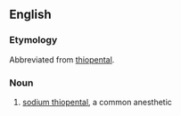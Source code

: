 ==English==

===Etymology===

Abbreviated from [[thiopental]].

===Noun===
{{en-noun|-}}

# {{medicine}} [[w:sodium thiopental|sodium thiopental]], a common anesthetic